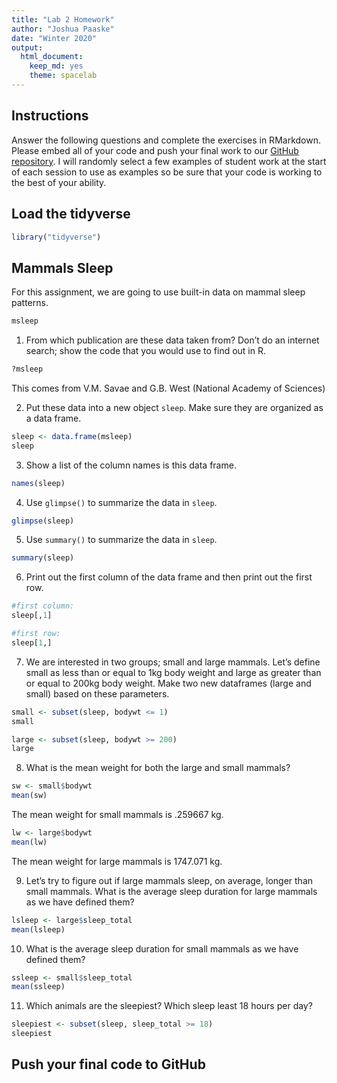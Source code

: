 ```yaml
---
title: "Lab 2 Homework"
author: "Joshua Paaske"
date: "Winter 2020"
output:
  html_document: 
    keep_md: yes
    theme: spacelab
---
```


## Instructions
Answer the following questions and complete the exercises in RMarkdown. Please embed all of your code and push your final work to our [GitHub repository](https://github.com/FRS417-DataScienceBiologists). I will randomly select a few examples of student work at the start of each session to use as examples so be sure that your code is working to the best of your ability.

## Load the tidyverse
```r
library("tidyverse")
```

## Mammals Sleep
For this assignment, we are going to use built-in data on mammal sleep patterns.  
```r
msleep
```

1. From which publication are these data taken from? Don't do an internet search; show the code that you would use to find out in R.

```r
?msleep
```
This comes from V.M. Savae and G.B. West (National Academy of Sciences)

2. Put these data into a new object `sleep`. Make sure they are organized as a data frame.  

```r
sleep <- data.frame(msleep)
sleep
```

3. Show a list of the column names is this data frame.

```r
names(sleep)
```

4. Use `glimpse()` to summarize the data in `sleep`.
```r
glimpse(sleep)
```


5. Use `summary()` to summarize the data in `sleep`.

```r
summary(sleep)
```

6. Print out the first column of the data frame and then print out the first row.

```r
#first column:
sleep[,1]
```

```r
#first row:
sleep[1,]
```

7. We are interested in two groups; small and large mammals. Let's define small as less than or equal to 1kg body weight and large as greater than or equal to 200kg body weight. Make two new dataframes (large and small) based on these parameters.  

```r
small <- subset(sleep, bodywt <= 1)
small
```
```r
large <- subset(sleep, bodywt >= 200)
large
```


8. What is the mean weight for both the large and small mammals?
```r
sw <- small$bodywt
mean(sw)
```
The mean weight for small mammals is .259667 kg. 

```r
lw <- large$bodywt
mean(lw)
```
The mean weight for large mammals is 1747.071 kg. 

9. Let's try to figure out if large mammals sleep, on average, longer than small mammals. What is the average sleep duration for large mammals as we have defined them?
```r
lsleep <- large$sleep_total
mean(lsleep)
```


10. What is the average sleep duration for small mammals as we have defined them?
```r
ssleep <- small$sleep_total
mean(ssleep)
```


11. Which animals are the sleepiest? Which sleep least 18 hours per day?  
```r
sleepiest <- subset(sleep, sleep_total >= 18)
sleepiest
```


## Push your final code to GitHub